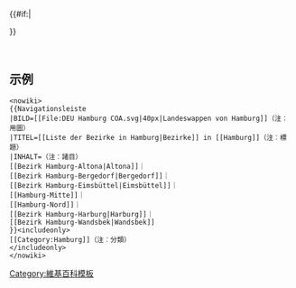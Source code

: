 <div class="NavFrame" style="clear:both">
{{#if:{{{BILD|}}}|<div class="NavPic">{{{BILD}}}</div>}}
<div class="NavHead">{{{TITEL}}}</div>
<div class="NavContent">
{{{INHALT}}}
</div>
<div class="NavEnd">&nbsp;</div>
</div>
<noinclude>
==示例==
<pre><nowiki>
{{Navigationsleiste
|BILD=[[File:DEU Hamburg COA.svg|40px|Landeswappen von Hamburg]]（注︰用圖）
|TITEL=[[Liste der Bezirke in Hamburg|Bezirke]] in [[Hamburg]]（注︰標題）
|INHALT=（注︰諸目）
[[Bezirk Hamburg-Altona|Altona]]｜
[[Bezirk Hamburg-Bergedorf|Bergedorf]]｜
[[Bezirk Hamburg-Eimsbüttel|Eimsbüttel]]｜
[[Hamburg-Mitte]]｜
[[Hamburg-Nord]]｜
[[Bezirk Hamburg-Harburg|Harburg]]｜
[[Bezirk Hamburg-Wandsbek|Wandsbek]] 
}}<includeonly>
[[Category:Hamburg]]（注︰分類）
</includeonly>
</nowiki></pre>

{{Navigationsleiste
|BILD=[[File:DEU Hamburg COA.svg|40px|Landeswappen von Hamburg]]
|TITEL=[[Liste der Bezirke in Hamburg|Bezirke]] in [[Hamburg]]
|INHALT=
[[Bezirk Hamburg-Altona|Altona]]｜
[[Bezirk Hamburg-Bergedorf|Bergedorf]]｜
[[Bezirk Hamburg-Eimsbüttel|Eimsbüttel]]｜
[[Hamburg-Mitte]]｜
[[Hamburg-Nord]]｜
[[Bezirk Hamburg-Harburg|Harburg]]｜
[[Bezirk Hamburg-Wandsbek|Wandsbek]] 
}}

[[Category:維基百科模板]]
</noinclude>